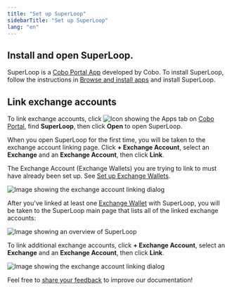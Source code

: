 ```yaml
---
title: "Set up SuperLoop"
sidebarTitle: "Set up SuperLoop"
lang: "en"
---
```


## Install and open SuperLoop.

SuperLoop is a [Cobo Portal App](/en/portal/portal-apps/introduction) developed by Cobo. To install SuperLoop, follow the instructions in [Browse and install apps](/en/portal/portal-apps/browse-and-install) and install SuperLoop.

## Link exchange accounts

To link exchange accounts, click <img src="/en/images/common/icon_apps.svg" className="icon" alt="Icon showing the Apps tab"/> on [Cobo Portal](https://portal.cobo.com/login), find **SuperLoop**, then click **Open** to open SuperLoop.

When you open SuperLoop for the first time, you will be taken to the exchange account linking page. Click **+ Exchange Account**, select an **Exchange** and an **Exchange Account**, then click **Link**.

<Note> The Exchange Account (Exchange Wallets) you are trying to link to must have already been set up. See [Set up Exchange Wallets](/en/portal/exchange-wallets/set-up). </Note>

<img src="/en/images/portal-apps/superloop/link-exchange-account.png" className="screenshot_modal" alt="Image showing the exchange account linking dialog" />

After you've linked at least one [Exchange Wallet](/en/portal/exchange-wallets/introduction) with SuperLoop, you will be taken to the SuperLoop main page that lists all of the linked exchange accounts:

<img src="/en/images/portal-apps/superloop/superloop-overview.svg" className="screenshot_full_screen" alt="Image showing an overview of SuperLoop" />

To link additional exchange accounts, click **+ Exchange Account**, select an **Exchange** and an **Exchange Account**, then click **Link**.

<img src="/en/images/portal-apps/superloop/link-exchange-account.png" className="screenshot_modal" alt="Image showing the exchange account linking dialog" />

<Tip>Feel free to [share your feedback](https://forms.zohopublic.com/cobo/form/DocumentFeedbackForm/formperma/QvLOhxJv1_JMsJ-1dleZ8Itb_7rzN-LtgvsDdxosoVI?referrername=manuals) to improve our documentation!</Tip>